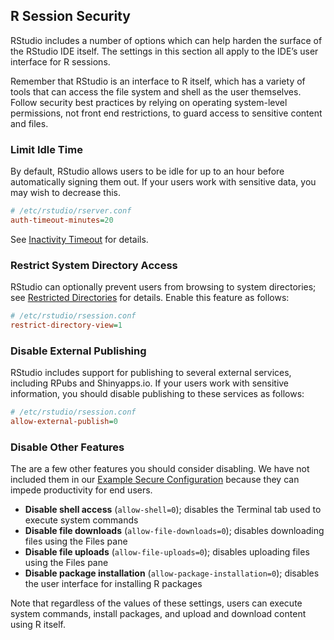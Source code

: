 ## R Session Security

RStudio includes a number of options which can help harden the surface of the RStudio IDE itself. The settings in this section all apply to the IDE's user interface for R sessions. 

Remember that RStudio is an interface to R itself, which has a variety of tools that can access the file system and shell as the user themselves. Follow security best practices by relying on operating system-level permissions, not front end restrictions, to guard access to sensitive content and files.

### Limit Idle Time

By default, RStudio allows users to be idle for up to an hour before automatically signing them out. If your users work with sensitive data, you may wish to decrease this.

```ini
# /etc/rstudio/rserver.conf
auth-timeout-minutes=20
```

See [Inactivity Timeout](../authenticating_users/authorization_timeout.qmd#inactivity-timeout) for details.

### Restrict System Directory Access

RStudio can optionally prevent users from browsing to system directories; see [Restricted Directories](../r_sessions/directory_management.qmd#restricted-directories) for details. Enable this feature as follows:

```ini
# /etc/rstudio/rsession.conf
restrict-directory-view=1
```

### Disable External Publishing {.pro-header}

RStudio includes support for publishing to several external services, including RPubs and Shinyapps.io. If your users work with sensitive information, you should disable publishing to these services as follows:

```ini
# /etc/rstudio/rsession.conf
allow-external-publish=0
```

### Disable Other Features {.pro-header}

The are a few other features you should consider disabling. We have not included them in our [Example Secure Configuration](example_secure_configuration.qmd) because they can impede productivity for end users.

- **Disable shell access** (`allow-shell=0`); disables the Terminal tab used to execute system commands
- **Disable file downloads** (`allow-file-downloads=0`); disables downloading files using the Files pane
- **Disable file uploads** (`allow-file-uploads=0`); disables uploading files using the Files pane
- **Disable package installation** (`allow-package-installation=0`); disables the user interface for installing R packages

Note that regardless of the values of these settings, users can execute system commands, install packages, and upload and download content using R itself.

